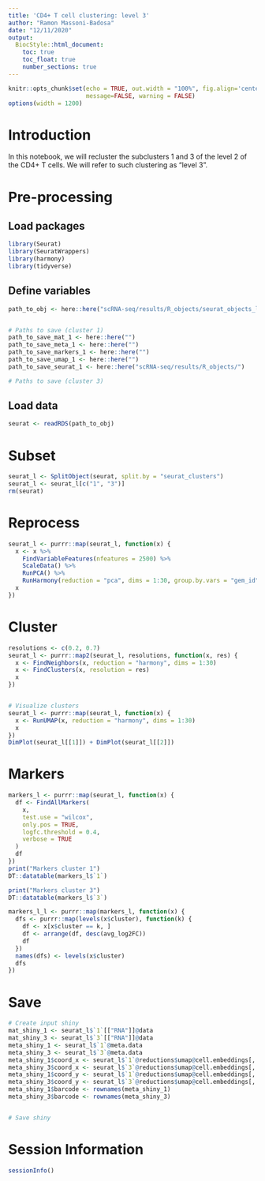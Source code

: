 ```yaml
---
title: 'CD4+ T cell clustering: level 3'
author: "Ramon Massoni-Badosa"
date: "12/11/2020"
output: 
  BiocStyle::html_document:
    toc: true
    toc_float: true
    number_sections: true
---
```


```r
knitr::opts_chunk$set(echo = TRUE, out.width = "100%", fig.align='center', 
                      message=FALSE, warning = FALSE)
options(width = 1200)
```


# Introduction

In this notebook, we will recluster the subclusters 1 and 3 of the level 2 of the CD4+ T cells. We will refer to such clustering as "level 3".


# Pre-processing

## Load packages

```r
library(Seurat)
library(SeuratWrappers)
library(harmony)
library(tidyverse)
```


## Define variables

```r
path_to_obj <- here::here("scRNA-seq/results/R_objects/seurat_objects_level2_clustered/CD4+_T_seurat_level2_annotated.rds")


# Paths to save (cluster 1)
path_to_save_mat_1 <- here::here("")
path_to_save_meta_1 <- here::here("")
path_to_save_markers_1 <- here::here("")
path_to_save_umap_1 <- here::here("")
path_to_save_seurat_1 <- here::here("scRNA-seq/results/R_objects/")

# Paths to save (cluster 3)

```


## Load data

```r
seurat <- readRDS(path_to_obj)
```


# Subset

```r
seurat_l <- SplitObject(seurat, split.by = "seurat_clusters")
seurat_l <- seurat_l[c("1", "3")]
rm(seurat)
```


# Reprocess

```r
seurat_l <- purrr::map(seurat_l, function(x) {
  x <- x %>%
    FindVariableFeatures(nfeatures = 2500) %>%
    ScaleData() %>%
    RunPCA() %>%
    RunHarmony(reduction = "pca", dims = 1:30, group.by.vars = "gem_id")
  x
})
```


# Cluster

```r
resolutions <- c(0.2, 0.7)
seurat_l <- purrr::map2(seurat_l, resolutions, function(x, res) {
  x <- FindNeighbors(x, reduction = "harmony", dims = 1:30)
  x <- FindClusters(x, resolution = res)
  x
})


# Visualize clusters
seurat_l <- purrr::map(seurat_l, function(x) {
  x <- RunUMAP(x, reduction = "harmony", dims = 1:30)
  x
})
DimPlot(seurat_l[[1]]) + DimPlot(seurat_l[[2]])
```


# Markers

```r
markers_l <- purrr::map(seurat_l, function(x) {
  df <- FindAllMarkers(
    x,
    test.use = "wilcox",
    only.pos = TRUE,
    logfc.threshold = 0.4,
    verbose = TRUE
  )
  df
})
print("Markers cluster 1")
DT::datatable(markers_l$`1`)

print("Markers cluster 3")
DT::datatable(markers_l$`3`)

markers_l_l <- purrr::map(markers_l, function(x) {
  dfs <- purrr::map(levels(x$cluster), function(k) {
    df <- x[x$cluster == k, ]
    df <- arrange(df, desc(avg_log2FC))
    df
  })
  names(dfs) <- levels(x$cluster)
  dfs
})
```


# Save

```r
# Create input shiny
mat_shiny_1 <- seurat_l$`1`[["RNA"]]@data
mat_shiny_3 <- seurat_l$`3`[["RNA"]]@data
meta_shiny_1 <- seurat_l$`1`@meta.data
meta_shiny_3 <- seurat_l$`3`@meta.data
meta_shiny_1$coord_x <- seurat_l$`1`@reductions$umap@cell.embeddings[, "UMAP_1"]
meta_shiny_3$coord_x <- seurat_l$`3`@reductions$umap@cell.embeddings[, "UMAP_1"]
meta_shiny_1$coord_y <- seurat_l$`1`@reductions$umap@cell.embeddings[, "UMAP_2"]
meta_shiny_3$coord_y <- seurat_l$`3`@reductions$umap@cell.embeddings[, "UMAP_2"]
meta_shiny_1$barcode <- rownames(meta_shiny_1)
meta_shiny_3$barcode <- rownames(meta_shiny_3)


# Save shiny

```


# Session Information

```r
sessionInfo()
```

